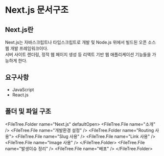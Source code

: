 
# Next.js 문서구조

## Next.js란

Next.js는 자바스크립트나 타입스크립트로 개발 및 Node.js 위에서 빌드된 오픈 소스 웹 개발 프레임워크이다.  
서버 사이트 렌더링, 정적 웹 페이지 생성 등 리액트 기반 웹 애플리케이션 기능들을 가능하게 한다.

## 요구사항

- JavaScript
- React.js

## 폴더 및 파일 구조

<FileTree.Folder name="Next.js" defaultOpen>
  <FileTree.File name="소개" />
  <FileTree.File name="개발환경 설정" />
  <FileTree.Folder name="Routing 사용">
    <FileTree.File name="Slug 사용" />
    <FileTree.File name="Link 사용" />
    <FileTree.File name="Image 사용" />
  </FileTree.Folder>
  <FileTree.File name="발생이슈 정리" />
  <FileTree.File name="배포" />
</FileTree.Folder>
